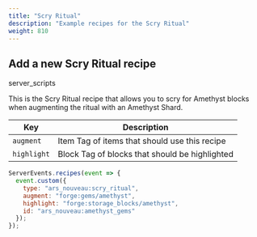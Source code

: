 ```yaml
---
title: "Scry Ritual"
description: "Example recipes for the Scry Ritual"
weight: 810
---
```


## Add a new Scry Ritual recipe

<span class="badge text-bg-dark server-scripts">server_scripts</span>

This is the Scry Ritual recipe that allows you to scry for Amethyst blocks when augmenting the ritual with an Amethyst Shard.

| Key         | Description                                    |
|-------------|------------------------------------------------|
| `augment`   | Item Tag of items that should use this recipe  |
| `highlight` | Block Tag of blocks that should be highlighted |

```js
ServerEvents.recipes(event => {
  event.custom({
    type: "ars_nouveau:scry_ritual",
    augment: "forge:gems/amethyst",
    highlight: "forge:storage_blocks/amethyst",
    id: "ars_nouveau:amethyst_gems"
  });
});
```

